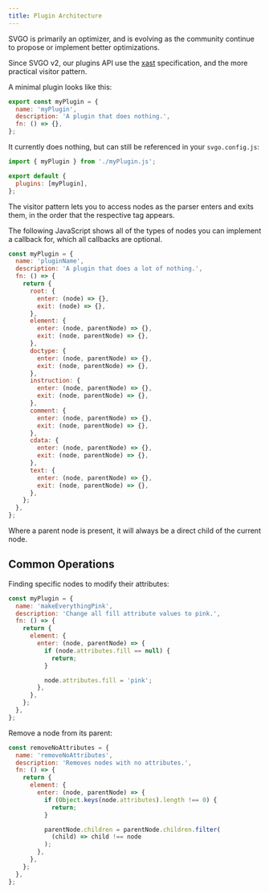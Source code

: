 ```yaml
---
title: Plugin Architecture
---
```


SVGO is primarily an optimizer, and is evolving as the community continue to propose or implement better optimizations.

Since SVGO v2, our plugins API use the [xast](https://github.com/syntax-tree/xast) specification, and the more practical visitor pattern.

A minimal plugin looks like this:

```js
export const myPlugin = {
  name: 'myPlugin',
  description: 'A plugin that does nothing.',
  fn: () => {},
};
```

It currently does nothing, but can still be referenced in your `svgo.config.js`:

```js
import { myPlugin } from './myPlugin.js';

export default {
  plugins: [myPlugin],
};
```

The visitor pattern lets you to access nodes as the parser enters and exits them, in the order that the respective tag appears.

The following JavaScript shows all of the types of nodes you can implement a callback for, which all callbacks are optional.

```js
const myPlugin = {
  name: 'pluginName',
  description: 'A plugin that does a lot of nothing.',
  fn: () => {
    return {
      root: {
        enter: (node) => {},
        exit: (node) => {},
      },
      element: {
        enter: (node, parentNode) => {},
        exit: (node, parentNode) => {},
      },
      doctype: {
        enter: (node, parentNode) => {},
        exit: (node, parentNode) => {},
      },
      instruction: {
        enter: (node, parentNode) => {},
        exit: (node, parentNode) => {},
      },
      comment: {
        enter: (node, parentNode) => {},
        exit: (node, parentNode) => {},
      },
      cdata: {
        enter: (node, parentNode) => {},
        exit: (node, parentNode) => {},
      },
      text: {
        enter: (node, parentNode) => {},
        exit: (node, parentNode) => {},
      },
    };
  },
};
```

Where a parent node is present, it will always be a direct child of the current node.

## Common Operations

Finding specific nodes to modify their attributes:

```js
const myPlugin = {
  name: 'makeEverythingPink',
  description: 'Change all fill attribute values to pink.',
  fn: () => {
    return {
      element: {
        enter: (node, parentNode) => {
          if (node.attributes.fill == null) {
            return;
          }

          node.attributes.fill = 'pink';
        },
      },
    };
  },
};
```

Remove a node from its parent:

```js
const removeNoAttributes = {
  name: 'removeNoAttributes',
  description: 'Removes nodes with no attributes.',
  fn: () => {
    return {
      element: {
        enter: (node, parentNode) => {
          if (Object.keys(node.attributes).length !== 0) {
            return;
          }

          parentNode.children = parentNode.children.filter(
            (child) => child !== node
          );
        },
      },
    };
  },
};
```
